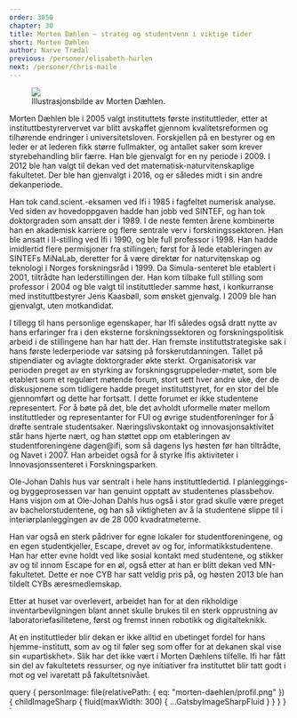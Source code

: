 ```yaml
---
order: 3050
chapter: 30
title: Morten Dæhlen — strateg og studentvenn i viktige tider
short: Morten Dæhlen
author: Narve Trædal
previous: /personer/elisabeth-hurlen
next: /personer/chris-maile
---
```



<Figure position="end">
  <Image src={props.data.personImage} />
  <Figcaption>Illustrasjonsbilde av Morten Dæhlen.</Figcaption>
</Figure>

Morten Dæhlen ble i 2005 valgt instituttets første instituttleder, etter at instituttbestyrervervet var 
blitt avskaffet gjennom kvalitetsreformen og tilhørende endringer i universitetsloven. Forskjellen på en 
bestyrer og en leder er at lederen fikk større fullmakter, og antallet saker som krever styrebehandling blir 
færre. Han ble gjenvalgt for en ny periode i 2009. I 2012 ble han valgt til dekan ved det 
matematisk-naturvitenskaplige fakultetet. Der ble han gjenvalgt i 2016, og er således midt i sin andre 
dekanperiode.

Han tok cand.scient.-eksamen ved Ifi i 1985 i fagfeltet numerisk analyse. Ved siden av hovedoppgaven hadde 
han jobb ved SINTEF, og han tok doktorgraden som ansatt der i 1989. I de neste femten årene kombinerte han en 
akademisk karriere og flere sentrale verv i forskningssektoren. Han ble ansatt i II-stilling ved Ifi i 1990, 
og ble full professor i 1998. Han hadde imidlertid flere permisjoner fra stillingen; først for å lede etableringen 
av SINTEFs MiNaLab, deretter for å være direktør for naturvitenskap og teknologi i Norges forskningsråd i 1999. 
Da Simula-senteret ble etablert i 2001, tiltrådte han lederstillingen der. Han kom tilbake full stilling som 
professor i 2004 og ble valgt til instituttleder samme høst, i konkurranse med instituttbestyrer Jens Kaasbøll, 
som ønsket gjenvalg. I 2009 ble han gjenvalgt, uten motkandidat.

I tillegg til hans personlige egenskaper, har Ifi således også dratt nytte av hans erfaringer fra i den 
eksterne forskningssektoren og forskningspolitisk arbeid i de stillingene han har hatt der. Han fremste 
instituttstrategiske sak i hans første lederperiode var satsing på forskerutdanningen. Tallet på stipendiater 
og avlagte doktorgrader økte sterkt. Organisatorisk var perioden preget av en styrking av 
forskningsgruppeleder-møtet, som ble etablert som et regulært møtende forum, stort sett hver andre uke, der de 
diskusjonene som tidligere hadde preget instituttstyret, for en stor del ble gjennomført og dette har fortsatt. 
I dette forumet er ikke studentene representert. For å bøte på det, ble det avholdt uformelle møter mellom 
instituttleder og representanter for FUI og øvrige studentforeninger for å drøfte sentrale studentsaker. 
Næringslivskontakt og innovasjonsaktivitet står hans hjerte nært, og han støttet opp om etableringen av 
studentforeningene dagen@ifi, som så dagens lys høsten før han tiltrådte, og Navet i 2007. Han arbeidet 
også for å styrke Ifis aktiviteter i Innovasjonssenteret i Forskningsparken.

Ole-Johan Dahls hus var sentralt i hele hans instituttledertid. I planleggings- og byggeprosessen var han 
genuint opptatt av studentenes plassbehov. Hans visjon om at Ole-Johan Dahls hus også i stor grad skulle være 
preget av bachelorstudentene, og han så viktigheten av å la studentene slippe til i interiørplanleggingen av 
de 28 000 kvadratmeterne.

Han var også en sterk pådriver for egne lokaler for studentforeningene, og en egen studentkjeller, Escape, 
drevet av og for, informatikkstudentene. Han har etter evne holdt ved like sosial kontakt med studentene, og 
stikker av og til innom Escape for en øl, også etter at han er blitt dekan ved MN-fakultetet. Dette er noe 
CYB har satt veldig pris på, og høsten 2013 ble han tildelt CYBs æresmedlemskap.

Etter at huset var overlevert, arbeidet han for at den rikholdige inventarbevilgningen blant annet skulle 
brukes til en sterk opprustning av laboratoriefasilitetene, først og fremst innen robotikk og digitalteknikk.

At en instituttleder blir dekan er ikke alltid en ubetinget fordel for hans hjemme-institutt, som av og til 
føler seg som offer for at dekanen skal vise sin «upartiskhet». Slik har det ikke vært i Morten Dæhlens tilfelle. 
Ifi har fått sin del av fakultetets ressurser, og nye initiativer fra instituttet blir tatt
godt i mot og vel ivaretatt på fakultetsnivået.

  query {
    personImage: file(relativePath: { eq: "morten-daehlen/profil.png" }) {
      childImageSharp {
        fluid(maxWidth: 300) {
          ...GatsbyImageSharpFluid
        }
      }
    }
  }
`
